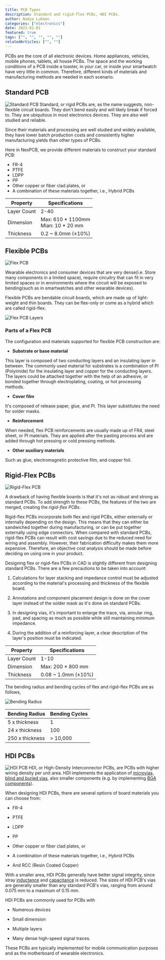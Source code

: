 ---
title: PCB Types
description: Standard and rigid-flex PCBs, HDI PCBs.
author: Nadya Lukman
categories: ["electronics"]
date: 2022-01-01
featured: true
tags: ["", "", "", "", ""]
relatedArticles: ["", ""]
---

PCBs are the core of all electronic devices. Home appliances, vehicles, mobile phones, tablets, all house PCBs. The space and the working conditions of a PCB inside a toaster, in your car, or inside your smartwatch have very little in common. Therefore, different kinds of materials and manufacturing methods are needed in each scenario.

## Standard PCB

![Standard PCB](/images/pcb-types-standard.png)
Standard, or rigid PCBs are, as the name suggests, non-flexible circuit boards. They don't bend easily and will likely break if forced to. They are ubiquitous in most electronics devices. They are also well studied and reliable.

Since their materials and processing are well studied and widely available, they have lower batch production costs and consistently higher manufacturing yields than other types of PCBs.

Here in NexPCB, we provide different materials to construct your standard PCB:

- FR-4
- PTFE
- LDPP
- PP
- Other copper or fiber clad plates, or
- A combination of these materials together, i.e., Hybrid PCBs

| Property    | Specifications                              |
| ----------- | ------------------------------------------- |
| Layer Count | 2-40                                        |
| Dimension   | Max: 610 \* 1100mm <br /> Mian: 10 \* 20 mm |
| Thickness   | 0.2 ~ 8.0mm (±10%)                          |

## Flexible PCBs

![Flex PCB](/images/pcb-types-flex.png)

Wearable electronics and consumer devices that are very dense(i.e. Store many components in a limited space), require circuitry that can fit in very limited spaces or in environments where the circuit will be exposed to bending(such as in smartwatches and other wearable devices).

Flexible PCBs are bendable circuit boards, which are made up of light-weight and thin boards. They can be flex-only or come as a hybrid which are called rigid-flex.

![Flex PCB Layers](/images/pcb-types-flexlayer.png)

### Parts of a Flex PCB

The configuration and materials supported for flexible PCB construction are:

- **Substrate or base material**

This layer is composed of two conducting layers and an insulating layer in between. The commonly used material for substrates is a combination of PI (Polyimide) for the insulating layer and copper for the conducting layers. The layers could be attached together with the help of an adhesive, or bonded together through electroplating, coating, or hot processing methods.

- **Cover film**

It's composed of release paper, glue, and PI. This layer substitutes the need for solder masks.

- **Reinforcement**

When needed, flex PCB reinforcements are usually made up of FR4, steel sheet, or PI materials. They are applied after the pasting process and are added through hot pressing or cold pressing methods.

- **Other auxiliary materials**

Such as glue, electromagnetic protective film, and copper foil.

## Rigid-Flex PCBs

![Rigid-Flex PCB](/images/pcb-types-rigidflex.png)


A drawback of having flexible boards is that it's not as robust and strong as standard PCBs. To add strength to these PCBs, the features of the two are merged, creating the _rigid-flex PCBs_.

Rigid-flex PCBs incorporate both flex and rigid PCBs, either externally or internally depending on the design. This means that they can either be sandwiched together during manufacturing, or can be put together externally using edge connectors. When compared with standard PCBs, rigid-flex PCBs can result with cost savings due to the reduced need for wiring and assembly. However, their fabrication difficulty makes them more expensive. Therefore, an objective cost analysis should be made before deciding on using one in your product.

Designing flex or rigid-flex PCBs in CAD is slightly different from designing standard PCBs. There are a few precautions to be taken into account:

1.  Calculations for layer stacking and impedance control must be adjusted according to the material's processing and thickness of the flexible board.

2.  Annotations and component placement design is done on the cover layer instead of the solder mask as it's done on standard PCBs.

3.  In designing vias, it's important to enlarge the trace, via, annular ring, pad, and spacing as much as possible while still maintaining minimum impedance.

4.  During the addition of a reinforcing layer, a clear description of the layer's position must be indicated.

| Property    | Specifications      |
| ----------- | ------------------- |
| Layer Count | 1-10                |
| Dimension   | Max: 200 \* 800 mm  |
| Thickness   | 0.08 ~ 1.0mm (±10%) |

The bending radius and bending cycles of flex and rigid-flex PCBs are as follows,

![Bending Radius](/images/pcb-types-bendingradius.png)

| Bending Radius  | Bending Cycles |
| --------------- | -------------- |
| 5 x thickness   | 1              |
| 24 x thickness  | 100            |
| 250 x thickness | > 10,000       |

## HDI PCBs

![HDI PCB](/images/pcb-types-hdi.png)
HDI, or High-Density Interconnector PCBs, are PCBs with higher wiring density per unit area. HDI implements the application of [microvias, blind and buried vias](/articles/Vias-Holes/#microvias), also smaller components (e.g. by implementing [BGA components](/articles/)).

When designing HDI PCBs, there are several options of board materials you can choose from:

- FR-4

- PTFE

- LDPP

- PP

- Other copper or fiber clad plates, or

- A combination of these materials together, i.e., Hybrid PCBs

- And RCC (Resin Coated Copper)

With a smaller area, HDI PCBs generally have better signal integrity, since stray [inductance](/articles/Impedance/#inductance) and [capacitance](/articles/Impedance/#capacitance) is reduced. The sizes of HDI PCB's vias are generally smaller than any standard PCB's vias, ranging from around 0.075 mm to a maximum of 0.15 mm.

HDI PCBs are commonly used for PCBs with

- Numerous devices

- Small dimension

- Multiple layers

- Many dense high-speed signal traces.

These PCBs are typically implemented for mobile communication purposes and as the motherboard of wearable electronics.
